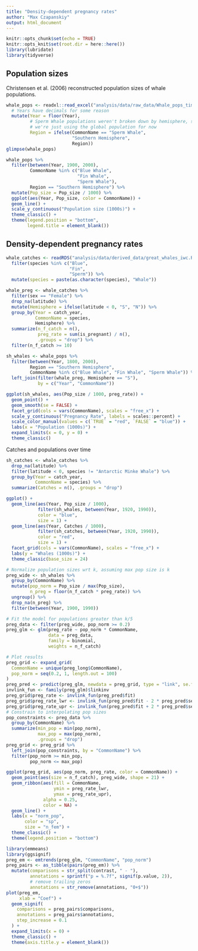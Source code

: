 ```yaml
---
title: "Density-dependent pregnancy rates"
author: "Max Czapanskiy"
output: html_document
---
```


```r
knitr::opts_chunk$set(echo = TRUE)
knitr::opts_knit$set(root.dir = here::here())
library(lubridate)
library(tidyverse)
```

## Population sizes

Christensen et al. (2006) reconstructed population sizes of whale populations.

```r
whale_pops <- readxl::read_excel("analysis/data/raw_data/Whale_pops_time_Christensen 2006.xlsx") %>% 
  # Years have decimals for some reason
  mutate(Year = floor(Year),
         # Sperm Whale populations weren't broken down by hemisphere, so
         # we're just using the global population for now
         Region = ifelse(CommonName == "Sperm Whale",
                         "Southern Hemisphere",
                         Region))
glimpse(whale_pops)
```

```r
whale_pops %>% 
  filter(between(Year, 1900, 2000),
         CommonName %in% c("Blue Whale",
                           "Fin Whale",
                           "Sperm Whale"),
         Region == "Southern Hemisphere") %>% 
  mutate(Pop_size = Pop_size / 1000) %>% 
  ggplot(aes(Year, Pop_size, color = CommonName)) +
  geom_line() +
  scale_y_continuous("Population size (1000s)") +
  theme_classic() +
  theme(legend.position = "bottom",
        legend.title = element_blank())
```

## Density-dependent pregnancy rates

```r
whale_catches <- readRDS("analysis/data/derived_data/great_whales_iwc.RDS") %>% 
  filter(species %in% c("Blue",
                        "Fin",
                        "Sperm")) %>% 
  mutate(species = paste(as.character(species), "Whale"))

whale_preg <- whale_catches %>% 
  filter(sex == "Female") %>% 
  drop_na(latitude) %>% 
  mutate(Hemisphere = ifelse(latitude < 0, "S", "N")) %>% 
  group_by(Year = catch_year,
           CommonName = species,
           Hemisphere) %>% 
  summarize(n_f_catch = n(),
            preg_rate = sum(is_pregnant) / n(),
            .groups = "drop") %>% 
  filter(n_f_catch >= 10)
```

```r
sh_whales <- whale_pops %>% 
  filter(between(Year, 1800, 2000),
         Region == "Southern Hemisphere",
         CommonName %in% c("Blue Whale", "Fin Whale", "Sperm Whale")) %>% 
  left_join(filter(whale_preg, Hemisphere == "S"), 
            by = c("Year", "CommonName"))

ggplot(sh_whales, aes(Pop_size / 1000, preg_rate)) + 
  geom_point() +
  geom_smooth(se = FALSE) +
  facet_grid(cols = vars(CommonName), scales = "free_x") +
  scale_y_continuous("Pregnancy Rate", labels = scales::percent) +
  scale_color_manual(values = c(`TRUE` = "red", `FALSE` = "blue")) +
  labs(x = "Population (1000s)") +
  expand_limits(x = 0, y = 0) +
  theme_classic()
```

Catches and populations over time
```r
sh_catches <- whale_catches %>% 
  drop_na(latitude) %>% 
  filter(latitude < 0, species != "Antarctic Minke Whale") %>% 
  group_by(Year = catch_year,
           CommonName = species) %>% 
  summarize(Catches = n(), .groups = "drop")

ggplot() + 
  geom_line(aes(Year, Pop_size / 1000),
            filter(sh_whales, between(Year, 1920, 1990)),
            color = "blue",
            size = 1) +
  geom_line(aes(Year, Catches / 1000),
            filter(sh_catches, between(Year, 1920, 1990)),
            color = "red",
            size = 1) +
  facet_grid(cols = vars(CommonName), scales = "free_x") +
  labs(y = "Whales (1000s)") +
  theme_classic(base_size = 24)
```

```r
# Normalize population sizes wrt k, assuming max pop size is k
preg_wide <- sh_whales %>% 
  group_by(CommonName) %>% 
  mutate(pop_norm = Pop_size / max(Pop_size),
         n_preg = floor(n_f_catch * preg_rate)) %>% 
  ungroup() %>% 
  drop_na(n_preg) %>% 
  filter(between(Year, 1900, 1990))

# Fit the model for populations greater than k/5
preg_data <- filter(preg_wide, pop_norm >= 0.2)
preg_glm <- glm(preg_rate ~ pop_norm * CommonName, 
                data = preg_data, 
                family = binomial,
                weights = n_f_catch)

# Plot results
preg_grid <- expand_grid(
  CommonName = unique(preg_long$CommonName),
  pop_norm = seq(0.2, 1, length.out = 100)
)
preg_pred <- predict(preg_glm, newdata = preg_grid, type = "link", se.fit = TRUE)
invlink_fun <- family(preg_glm)$linkinv
preg_grid$preg_rate <- invlink_fun(preg_pred$fit)
preg_grid$preg_rate_lwr <- invlink_fun(preg_pred$fit - 2 * preg_pred$se.fit)
preg_grid$preg_rate_upr <- invlink_fun(preg_pred$fit + 2 * preg_pred$se.fit)
# Constrain to interpolating pop sizes
pop_constraints <- preg_data %>% 
  group_by(CommonName) %>% 
  summarize(min_pop = min(pop_norm),
            max_pop = max(pop_norm),
            .groups = "drop")
preg_grid <- preg_grid %>% 
  left_join(pop_constraints, by = "CommonName") %>% 
  filter(pop_norm >= min_pop,
         pop_norm <= max_pop)

ggplot(preg_grid, aes(pop_norm, preg_rate, color = CommonName)) +
  geom_point(aes(size = n_f_catch), preg_wide, shape = 21) +
  geom_ribbon(aes(fill = CommonName, 
                  ymin = preg_rate_lwr, 
                  ymax = preg_rate_upr),
              alpha = 0.25,
              color = NA) +
  geom_line() +
  labs(x = "norm_pop",
       color = "sp",
       size = "n_fem") +
  theme_classic() +
  theme(legend.position = "bottom")
```

```r
library(emmeans)
library(ggsignif)
preg_em <- emtrends(preg_glm, "CommonName", "pop_norm")
preg_pairs <- as_tibble(pairs(preg_em)) %>% 
  mutate(comparisons = str_split(contrast, " - "),
         annotations = sprintf("p = %.7f", signif(p.value, 2)),
         # remove trailing zeros
         annotations = str_remove(annotations, "0+$"))
plot(preg_em,
     xlab = "Coef") +
  geom_signif(
    comparisons = preg_pairs$comparisons,
    annotations = preg_pairs$annotations,
    step_increase = 0.1
  ) +
  expand_limits(x = 0) +
  theme_classic() +
  theme(axis.title.y = element_blank())
```


